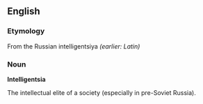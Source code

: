 == English ==

=== Etymology ===
From the Russian intelligentsiya ''(earlier: Latin)''

=== Noun ===

'''Intelligentsia'''
 
The intellectual elite of a society (especially in pre-Soviet Russia).